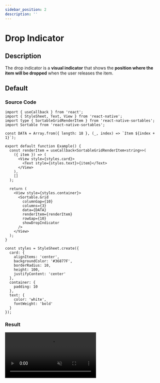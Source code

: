 ```yaml
---
sidebar_position: 2
description: ''
---
```


# Drop Indicator

## Description

The drop indicator is a **visual indicator** that shows the **position where the item will be dropped** when the user releases the item.

## Default

### Source Code

```tsx
import { useCallback } from 'react';
import { StyleSheet, Text, View } from 'react-native';
import type { SortableGridRenderItem } from 'react-native-sortables';
import Sortable from 'react-native-sortables';

const DATA = Array.from({ length: 18 }, (_, index) => `Item ${index + 1}`);

export default function Example() {
  const renderItem = useCallback<SortableGridRenderItem<string>>(
    ({ item }) => (
      <View style={styles.card}>
        <Text style={styles.text}>{item}</Text>
      </View>
    ),
    []
  );

  return (
    <View style={styles.container}>
      <Sortable.Grid
        columnGap={10}
        columns={3}
        data={DATA}
        renderItem={renderItem}
        rowGap={10}
        showDropIndicator
      />
    </View>
  );
}

const styles = StyleSheet.create({
  card: {
    alignItems: 'center',
    backgroundColor: '#36877F',
    borderRadius: 10,
    height: 100,
    justifyContent: 'center'
  },
  container: {
    padding: 10
  },
  text: {
    color: 'white',
    fontWeight: 'bold'
  }
});
```

### Result


<video autoPlay loop muted width='300px' src={defaultVideo} />

## Custom Style

### Source Code

```tsx
import { useCallback } from 'react';
import { StyleSheet, Text, View } from 'react-native';
import type { SortableGridRenderItem } from 'react-native-sortables';
import Sortable from 'react-native-sortables';

const DATA = Array.from({ length: 18 }, (_, index) => `Item ${index + 1}`);

export default function Example() {
  const renderItem = useCallback<SortableGridRenderItem<string>>(
    ({ item }) => (
      <View style={styles.card}>
        <Text style={styles.text}>{item}</Text>
      </View>
    ),
    []
  );

  return (
    <View style={styles.container}>
      <Sortable.Grid
        columnGap={10}
        columns={3}
        data={DATA}
        dropIndicatorStyle={styles.dropIndicator} // Custom style
        renderItem={renderItem}
        rowGap={10}
        showDropIndicator
      />
    </View>
  );
}

const styles = StyleSheet.create({
  card: {
    alignItems: 'center',
    backgroundColor: '#36877F',
    borderRadius: 10,
    height: 100,
    justifyContent: 'center'
  },
  container: {
    padding: 10
  },
  dropIndicator: {
    backgroundColor: 'rgba(54, 135, 127, 0.5)',
    borderColor: '#36877f',
    borderStyle: 'solid',
    borderWidth: 5
  },
  text: {
    color: 'white',
    fontWeight: 'bold'
  }
});
```

### Result


<video autoPlay loop muted width='300px' src={customStyleVideo} />

## Custom Component

### Source Code

```tsx
import { useCallback } from 'react';
import { StyleSheet, Text, View } from 'react-native';
import Animated, {
  interpolateColor,
  useAnimatedReaction,
  useAnimatedStyle,
  useDerivedValue,
  useSharedValue,
  withSequence,
  withSpring,
  withTiming
} from 'react-native-reanimated';
import type {
  DropIndicatorComponentProps,
  SortableGridRenderItem
} from 'react-native-sortables';
import Sortable from 'react-native-sortables';

const DATA = Array.from({ length: 18 }, (_, index) => `Item ${index + 1}`);

export default function Example() {
  const renderItem = useCallback<SortableGridRenderItem<string>>(
    ({ item }) => (
      <View style={styles.card}>
        <Text style={styles.text}>{item}</Text>
      </View>
    ),
    []
  );

  return (
    <View style={styles.container}>
      <Sortable.Grid
        columnGap={10}
        columns={3}
        data={DATA}
        DropIndicatorComponent={DropIndicator}
        renderItem={renderItem}
        rowGap={10}
        showDropIndicator
      />
    </View>
  );
}

function DropIndicator({
  activeAnimationProgress,
  activeItemKey,
  dropIndex,
  orderedItemKeys,
  style
}: DropIndicatorComponentProps) {
  const itemsCount = useDerivedValue(() => orderedItemKeys.value.length);
  const indexes = useDerivedValue(() =>
    Array.from({ length: itemsCount.value }, (_, i) => i)
  );
  const colors = useDerivedValue(() =>
    new Array(itemsCount.value).fill(null).map((_, i) => {
      const hue = (360 / itemsCount.value) * i;
      return `hsl(${hue}, 100%, 50%)`;
    })
  );

  const scale = useSharedValue(0);
  const colorIndex = useSharedValue(0);
  const showIndicator = useDerivedValue(
    () => activeAnimationProgress.value > 0.2 && activeItemKey.value !== null
  );

  useAnimatedReaction(
    () => ({
      count: itemsCount.value,
      index: dropIndex.value,
      show: showIndicator.value
    }),
    ({ count, index, show }, prev) => {
      if (show !== prev?.show) {
        scale.value = withSpring(+show);
      } else if (show && index !== prev?.index) {
        colorIndex.value = withTiming(index % count);
        scale.value = withSequence(
          withTiming(0.75, { duration: 100 }),
          withSpring(1)
        );
      }
    }
  );

  const animatedStyle = useAnimatedStyle(() => ({
    backgroundColor: interpolateColor(
      colorIndex.value,
      indexes.value,
      colors.value
    ),
    transform: [{ scale: scale.value }]
  }));

  return (
    <Animated.View style={[style, styles.customIndicator, animatedStyle]} />
  );
}

const styles = StyleSheet.create({
  card: {
    alignItems: 'center',
    backgroundColor: '#36877F',
    borderRadius: 10,
    height: 100,
    justifyContent: 'center'
  },
  container: {
    padding: 10
  },
  customIndicator: { borderStyle: 'solid' },
  text: {
    color: 'white',
    fontWeight: 'bold'
  }
});
```

### Result


<video autoPlay loop muted width='300px' src={customComponentVideo} />
